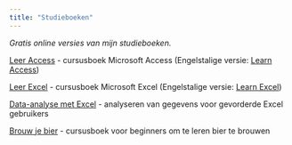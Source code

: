 ```yaml
---
title: "Studieboeken"
---
```


*Gratis online versies van mijn studieboeken.*

[Leer Access](https://leeraccess.netlify.app) - cursusboek Microsoft Access (Engelstalige versie: [Learn Access](https://learnaccess.netlify.app))

[Leer Excel](https://leerexcel.netlify.app) - cursusboek Microsoft Excel (Engelstalige versie: [Learn Excel](https://learnexcel.netlify.app))

[Data-analyse met Excel](https://excelanalyse.netlify.app) - analyseren van gegevens voor gevorderde Excel gebruikers

[Brouw je bier](https://brouwjebier.netlify.app) - cursusboek voor beginners om te leren bier te brouwen
